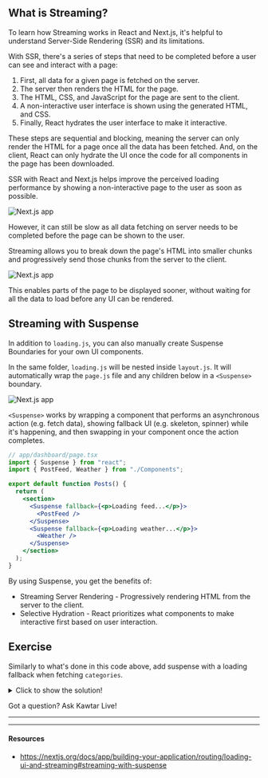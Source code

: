 ## What is Streaming?

To learn how Streaming works in React and Next.js, it's helpful to understand Server-Side Rendering (SSR) and its limitations.

With SSR, there's a series of steps that need to be completed before a user can see and interact with a page:

1. First, all data for a given page is fetched on the server.
2. The server then renders the HTML for the page.
3. The HTML, CSS, and JavaScript for the page are sent to the client.
4. A non-interactive user interface is shown using the generated HTML, and CSS.
5. Finally, React hydrates the user interface to make it interactive.

These steps are sequential and blocking, meaning the server can only render the HTML for a page once all the data has been fetched. And, on the client, React can only hydrate the UI once the code for all components in the page has been downloaded.

SSR with React and Next.js helps improve the perceived loading performance by showing a non-interactive page to the user as soon as possible.

![Next.js app](../../images/ssrloading.PNG)

However, it can still be slow as all data fetching on server needs to be completed before the page can be shown to the user.

Streaming allows you to break down the page's HTML into smaller chunks and progressively send those chunks from the server to the client.

![Next.js app](../../images/loadingstate.PNG)

This enables parts of the page to be displayed sooner, without waiting for all the data to load before any UI can be rendered.

## Streaming with Suspense

In addition to `loading.js`, you can also manually create Suspense Boundaries for your own UI components.

In the same folder, `loading.js` will be nested inside `layout.js`. It will automatically wrap the `page.js` file and any children below in a `<Suspense>` boundary.

![Next.js app](../../images/loadingsuspense.PNG)

`<Suspense>` works by wrapping a component that performs an asynchronous action (e.g. fetch data), showing fallback UI (e.g. skeleton, spinner) while it's happening, and then swapping in your component once the action completes.

```jsx
// app/dashboard/page.tsx
import { Suspense } from "react";
import { PostFeed, Weather } from "./Components";

export default function Posts() {
  return (
    <section>
      <Suspense fallback={<p>Loading feed...</p>}>
        <PostFeed />
      </Suspense>
      <Suspense fallback={<p>Loading weather...</p>}>
        <Weather />
      </Suspense>
    </section>
  );
}
```

By using Suspense, you get the benefits of:

- Streaming Server Rendering - Progressively rendering HTML from the server to the client.
- Selective Hydration - React prioritizes what components to make interactive first based on user interaction.

## Exercise

Similarly to what's done in this code above, add suspense with a loading fallback when fetching `categories`.

<details>
<summary>Click to show the solution!</summary>

```jsx
// app/categories/page.tsx

export default function Categories() {
  return (
    <div className="w-full max-w-screen-lg mx-auto">
      <h1 className="text-lg sm:text-xl md:text-2xl lg:text-4xl font-medium my-3">
        Categories Page
      </h1>
      <div className="grid grid-cols-1 md:grid-cols-2 lg:grid-cols-3 gap-5 my-5">
        <Suspense fallback={<LoadingSkeleton />}> {/* create a specific component or directly show <p>Loading...</p> */}
          <CategoriesList />
        </Suspense>
      </div>
    </div>
  );
```

</details>

Got a question? Ask Kawtar Live!

---

---

#### Resources

- https://nextjs.org/docs/app/building-your-application/routing/loading-ui-and-streaming#streaming-with-suspense
